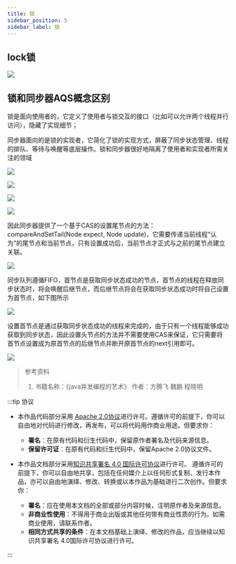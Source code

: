 ```yaml
---
title: 锁
sidebar_position: 5
sidebar_label: 锁
---
```



## lock锁

![](https://s2.loli.net/2023/07/15/T2tYREiaSpo3eyx.png)

## 锁和同步器AQS概念区别

锁是面向使用者的，它定义了使用者与锁交互的接口（比如可以允许两个线程并行访问），隐藏了实现细节；

同步器面向的是锁的实现者，它简化了锁的实现方式，屏蔽了同步状态管理、线程的排队、等待与唤醒等底层操作。锁和同步器很好地隔离了使用者和实现者所需关注的领域

![](https://s2.loli.net/2023/07/15/VABC2cpNlRky3eG.png)

![](https://s2.loli.net/2023/07/15/XMl6UmZ3GkwvAyO.png)

![](https://s2.loli.net/2023/07/15/e3fV7UgrLNY46ZP.png)

![](https://s2.loli.net/2023/07/15/do1wcpmjDu49I3s.png)

因此同步器提供了一个基于CAS的设置尾节点的方法：compareAndSetTail(Node expect, Node update)，它需要传递当前线程“认为”的尾节点和当前节点，只有设置成功后，当前节点才正式与之前的尾节点建立关联。

![](https://s2.loli.net/2023/07/15/BXPAhpmak3iQdKe.png)

同步队列遵循FIFO，首节点是获取同步状态成功的节点，首节点的线程在释放同步状态时，将会唤醒后继节点，而后继节点将会在获取同步状态成功时将自己设置为首节点，如下图所示

![](https://s2.loli.net/2023/07/15/cIp73PN1Ym8Cf2o.png)

设置首节点是通过获取同步状态成功的线程来完成的，由于只有一个线程能够成功获取到同步状态，因此设置头节点的方法并不需要使用CAS来保证，它只需要将首节点设置成为原首节点的后继节点并断开原首节点的next引用即可。

![](https://s2.loli.net/2023/07/15/kSXlBVHZn1AW6zi.png)

> 参考资料
> 
> 1. 书籍名称：《java并发编程的艺术》 作者：方腾飞 魏鹏 程晓明


:::tip 协议

- 本作品代码部分采用 [Apache 2.0协议](https://www.apache.org/licenses/LICENSE-2.0)进行许可。遵循许可的前提下，你可以自由地对代码进行修改，再发布，可以将代码用作商业用途。但要求你：
  - **署名**：在原有代码和衍生代码中，保留原作者署名及代码来源信息。
  - **保留许可证**：在原有代码和衍生代码中，保留Apache 2.0协议文件。

- 本作品文档部分采用[知识共享署名 4.0 国际许可协议](http://creativecommons.org/licenses/by/4.0/)进行许可。 遵循许可的前提下，你可以自由地共享，包括在任何媒介上以任何形式复制、发行本作品，亦可以自由地演绎、修改、转换或以本作品为基础进行二次创作。但要求你：
  - **署名**：应在使用本文档的全部或部分内容时候，注明原作者及来源信息。
  - **非商业性使用**：不得用于商业出版或其他任何带有商业性质的行为。如需商业使用，请联系作者。
  - **相同方式共享的条件**：在本文档基础上演绎、修改的作品，应当继续以知识共享署名 4.0国际许可协议进行许可。

:::